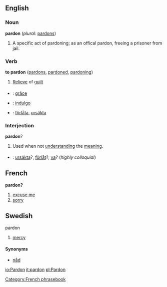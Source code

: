 ==English==

===Noun===
'''pardon'''  (''plural:'' [[pardons]])
# A specific act of pardoning; as an offical pardon, freeing a prisoner from jail.

===Verb===
'''to pardon'''  ([[pardons]], [[pardoned]], [[pardoning]])
# [[Relieve]] of [[guilt]]

===={{trans}}====

* {{fr}} : [[grâce]]
* {{io}} : [[indulgo]]
* {{sv}} : [[förlåta]], [[ursäkta]]

===Interjection===
'''pardon'''?
# Used when not [[understand]]ing the [[meaning]].

===={{trans}}====
*{{sv}} : [[ursäkta]]?, [[förlåt]]?, [[va]]? (''highly colloquial'')


==French==
'''pardon?'''
#[[excuse me]]
#[[sorry]]

==Swedish==
;pardon
#[[mercy]]
====Synonyms====
*[[nåd]]

[[Category:French phrasebook]]

[[io:Pardon]]
[[it:pardon]]
[[pl:Pardon]]